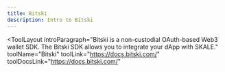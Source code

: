 ```yaml
---
title: Bitski
description: Intro to Bitski
---
```


<ToolLayout
    introParagraph="Bitski is a non-custodial OAuth-based Web3 wallet SDK. The Bitski SDK allows you to integrate your dApp with SKALE."
    toolName="Bitski"
    toolLink="https://docs.bitski.com/"
    toolDocsLink="https://docs.bitski.com/"
>
</ToolLayout>